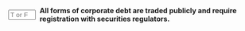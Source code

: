 ::: {.question-block}

<form onsubmit="event.preventDefault(); checkAnswerBox('module6_tf_q100','F')" style="display: flex; align-items: center; gap: 8px;">
<input type="text" id="module6_tf_q100" name="module6_tf_q100" maxlength="1" placeholder="T or F" style="width: 55px;" data-correct-answer="F" /> 
<label for="module6_tf_q100"><strong>All forms of corporate debt are traded publicly and require registration with securities regulators.</strong></label>
</form>

<div id="feedback-module6_tf_q100" class="feedback" style="display:none;">
This is FALSE. Many forms of private debt are not publicly traded and are exempt from registration.
</div>

:::
